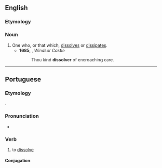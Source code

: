 ==English==

===Etymology===
{{suffix|en|dissolve|er}}

===Noun===
{{en-noun}}

# One who, or that which, [[dissolve]]s or [[dissipate]]s.
#* '''1685''', {{w|Thomas Otway}}, ''Windsor Castle''
#*: Thou kind '''dissolver''' of encroaching care.

----

==Portuguese==

===Etymology===
{{bor+|pt|la|dissolvō|dissolvere}}.

===Pronunciation===
{{pt-IPA|dissolvêr}}
* {{hyph|pt|dis|sol|ver}}

===Verb===
{{pt-verb}}

# to [[dissolve]]

====Conjugation====
{{pt-conj}}